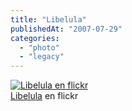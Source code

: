 ```yaml
---
title: "Libelula"
publishedAt: "2007-07-29"
categories: 
  - "photo"
  - "legacy"
---
```


[![Libelula en flickr](http://farm2.static.flickr.com/1243/939171390_da48de7f97.jpg)](http://www.flickr.com/photos/ryck/939171390/ "Libelula")  
[Libelula](http://www.flickr.com/photos/ryck/939171390/) en flickr
